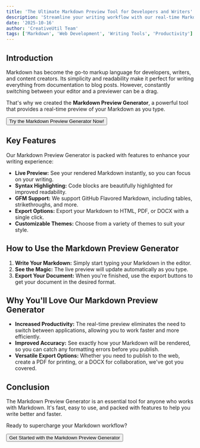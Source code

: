 ```yaml
---
title: 'The Ultimate Markdown Preview Tool for Developers and Writers'
description: 'Streamline your writing workflow with our real-time Markdown Preview Generator. Write, preview, and export your Markdown to HTML, PDF, or DOCX with ease. Perfect for documentation, blog posts, and more.'
date: '2025-10-16'
author: 'CreativeUtil Team'
tags: ['Markdown', 'Web Development', 'Writing Tools', 'Productivity']
---
```



## Introduction

Markdown has become the go-to markup language for developers, writers, and content creators. Its simplicity and readability make it perfect for writing everything from documentation to blog posts. However, constantly switching between your editor and a previewer can be a drag.

That's why we created the **Markdown Preview Generator**, a powerful tool that provides a real-time preview of your Markdown as you type.

<div className="flex justify-center my-8">
  <Button asChild size="lg">
    <Link to="/tools/markdown-preview">Try the Markdown Preview Generator Now!</Link>
  </Button>
</div>

## Key Features

Our Markdown Preview Generator is packed with features to enhance your writing experience:

*   **Live Preview:** See your rendered Markdown instantly, so you can focus on your writing.
*   **Syntax Highlighting:** Code blocks are beautifully highlighted for improved readability.
*   **GFM Support:** We support GitHub Flavored Markdown, including tables, strikethroughs, and more.
*   **Export Options:** Export your Markdown to HTML, PDF, or DOCX with a single click.
*   **Customizable Themes:** Choose from a variety of themes to suit your style.

## How to Use the Markdown Preview Generator

1.  **Write Your Markdown:** Simply start typing your Markdown in the editor.
2.  **See the Magic:** The live preview will update automatically as you type.
3.  **Export Your Document:** When you're finished, use the export buttons to get your document in the desired format.

## Why You'll Love Our Markdown Preview Generator

*   **Increased Productivity:** The real-time preview eliminates the need to switch between applications, allowing you to work faster and more efficiently.
*   **Improved Accuracy:** See exactly how your Markdown will be rendered, so you can catch any formatting errors before you publish.
*   **Versatile Export Options:** Whether you need to publish to the web, create a PDF for printing, or a DOCX for collaboration, we've got you covered.

## Conclusion

The Markdown Preview Generator is an essential tool for anyone who works with Markdown. It's fast, easy to use, and packed with features to help you write better and faster.

Ready to supercharge your Markdown workflow?

<div className="flex justify-center my-8">
  <Button asChild size="lg">
    <Link to="/tools/markdown-preview">Get Started with the Markdown Preview Generator</Link>
  </Button>
</div>
